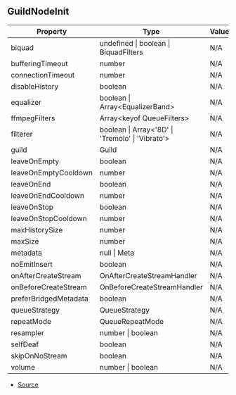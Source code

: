 ## GuildNodeInit

| Property | Type | Value |
| ----------- | ----------- | ----------- |
| biquad | undefined \| boolean \| BiquadFilters | N/A |
| bufferingTimeout | number | N/A |
| connectionTimeout | number | N/A |
| disableHistory | boolean | N/A |
| equalizer | boolean \| Array\<EqualizerBand> | N/A |
| ffmpegFilters | Array\<keyof QueueFilters> | N/A |
| filterer | boolean \| Array\<'8D' \| 'Tremolo' \| 'Vibrato'> | N/A |
| guild | Guild | N/A |
| leaveOnEmpty | boolean | N/A |
| leaveOnEmptyCooldown | number | N/A |
| leaveOnEnd | boolean | N/A |
| leaveOnEndCooldown | number | N/A |
| leaveOnStop | boolean | N/A |
| leaveOnStopCooldown | number | N/A |
| maxHistorySize | number | N/A |
| maxSize | number | N/A |
| metadata | null \| Meta | N/A |
| noEmitInsert | boolean | N/A |
| onAfterCreateStream | OnAfterCreateStreamHandler | N/A |
| onBeforeCreateStream | OnBeforeCreateStreamHandler | N/A |
| preferBridgedMetadata | boolean | N/A |
| queueStrategy | QueueStrategy | N/A |
| repeatMode | QueueRepeatMode | N/A |
| resampler | number \| boolean | N/A |
| selfDeaf | boolean | N/A |
| skipOnNoStream | boolean | N/A |
| volume | number \| boolean | N/A |


- [Source](https://github.com/Androz2091/discord-player/blob/72b264e/packages/discord-player/src/manager/GuildQueue.ts#L21)